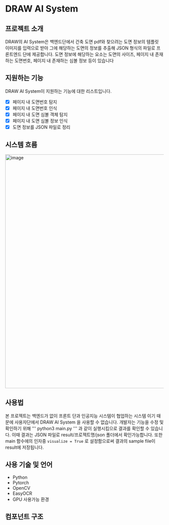 # DRAW AI System 


## 프로젝트 소개

DRAW의 AI System은 백엔드단에서 건축 도면 pdf와 찾으려는 도면 정보의 템플릿 이미지를 입력으로 받아 그에 해당하는
도면의 정보를 추출해 JSON 형식의 파일로 프론트엔드 단에 제공합니다. 도면 정보에 해당하는 요소는 도면의 사이즈, 페이지 내 존재하는 도면번호,
페이지 내 존재하는 심볼 정보 등이 있습니다 

## 지원하는 기능 

DRAW AI System이 지원하는 기능에 대한 리스트입니다.
<br />
- [x] 페이지 내 도면번호 탐지
- [x] 페이지 내 도면번호 인식
- [x] 페이지 내 도면 심볼 객체 탐지 
- [x] 페이지 내 도면 심볼 정보 인식
- [x] 도면 정보를 JSON 파일로 정리 

## 시스템 흐름 
<img width="742" alt="image" src="https://github.com/kmu-draw/docs/assets/65720894/c09b32de-5649-4e7b-a9e2-582b2a19cdc8">


## 사용법

본 프로젝트는 백엔드가 없이 프론트 단과 인공지능 시스템이 협업하는 시스템 이기 때문에 사용자단에서 DRAW AI System
을 사용할 수 없습니다. 개발자는 기능을 수정 및 확인하기 위해 
'''
python3 main.py
'''
과 같이 실행시킴으로 결과를 확인할 수 있습니다. 이때 결과는 JSON 파일로 result/프로젝트명/json 폴더에서 확인가능합니다.
또한 main 함수에의 인자중   `visualize = True` 로 설정함으로써 결과의 sample file이 result에 저장됩니다.


## 사용 기술 및 언어

- Python
- Pytorch
- OpenCV
- EasyOCR
- GPU 사용가능 환경 


## 컴포넌트 구조

